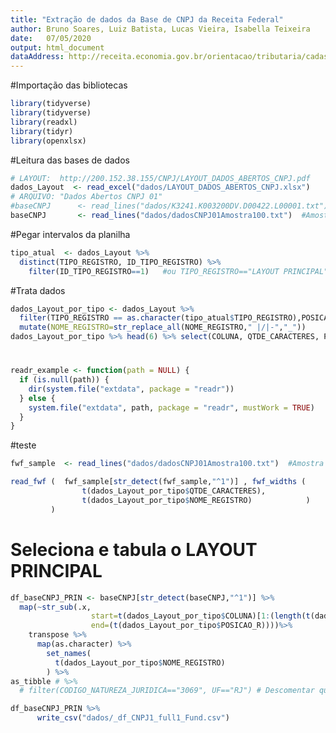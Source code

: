 ```yaml
---
title: "Extração de dados da Base de CNPJ da Receita Federal"
author: Bruno Soares, Luiz Batista, Lucas Vieira, Isabella Teixeira
date:   07/05/2020
output: html_document
dataAddress: http://receita.economia.gov.br/orientacao/tributaria/cadastros/cadastro-nacional-de-pessoas-juridicas-cnpj/dados-publicos-cnpj
---
```


#Importação das bibliotecas
```r
library(tidyverse)
library(tidyverse)
library(readxl)
library(tidyr)
library(openxlsx)
```

#Leitura das bases de dados
```r
# LAYOUT:  http://200.152.38.155/CNPJ/LAYOUT_DADOS_ABERTOS_CNPJ.pdf
dados_Layout  <- read_excel("dados/LAYOUT_DADOS_ABERTOS_CNPJ.xlsx")
# ARQUIVO: "Dados Abertos CNPJ 01"
#baseCNPJ      <- read_lines("dados/K3241.K003200DV.D00422.L00001.txt")
baseCNPJ       <- read_lines("dados/dadosCNPJ01Amostra100.txt")  #Amostra com 100 linhas.
```

#Pegar intervalos da planilha
```r
tipo_atual  <- dados_Layout %>% 
  distinct(TIPO_REGISTRO, ID_TIPO_REGISTRO) %>%
    filter(ID_TIPO_REGISTRO==1)   #ou TIPO_REGISTRO=="LAYOUT PRINCIPAL"
```

#Trata dados
```r
dados_Layout_por_tipo <- dados_Layout %>% 
  filter(TIPO_REGISTRO == as.character(tipo_atual$TIPO_REGISTRO),POSICAO_R!="NA")   %>% 
  mutate(NOME_REGISTRO=str_replace_all(NOME_REGISTRO," |/|-","_"))  
dados_Layout_por_tipo %>% head(6) %>% select(COLUNA, QTDE_CARACTERES, POSICAO_R,NOVACOLUNA, ID_TIPO_REGISTRO, NOME_REGISTRO,TIPO_REGISTRO)
```
# 
```r

readr_example <- function(path = NULL) {
  if (is.null(path)) {
    dir(system.file("extdata", package = "readr"))
  } else {
    system.file("extdata", path, package = "readr", mustWork = TRUE)
  }
}

```


#teste
```r
fwf_sample  <- read_lines("dados/dadosCNPJ01Amostra100.txt")  #Amostra com 100 linhas.

read_fwf (  fwf_sample[str_detect(fwf_sample,"^1")] , fwf_widths (  
                t(dados_Layout_por_tipo$QTDE_CARACTERES),
                t(dados_Layout_por_tipo$NOME_REGISTRO)            )
         )


```


# Seleciona e tabula o LAYOUT PRINCIPAL
```r
  
df_baseCNPJ_PRIN <- baseCNPJ[str_detect(baseCNPJ,"^1")] %>% 
  map(~str_sub(.x, 
                  start=t(dados_Layout_por_tipo$COLUNA)[1:(length(t(dados_Layout_por_tipo$COLUNA)))], 
                  end=(t(dados_Layout_por_tipo$POSICAO_R))))%>%
    transpose %>%
      map(as.character) %>%
        set_names(
          t(dados_Layout_por_tipo$NOME_REGISTRO)
        ) %>%
as_tibble # %>% 
  # filter(CODIGO_NATUREZA_JURIDICA=="3069", UF=="RJ") # Descomentar quando estiver utilizando o arquivo completo

```


```r
df_baseCNPJ_PRIN %>%  
      write_csv("dados/_df_CNPJ1_full1_Fund.csv")
```
